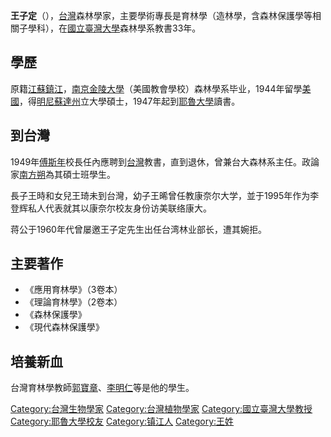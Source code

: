 '''王子定'''（{{bd|1910年|4月21日|1987年|5月1日}}），[[台灣|台灣]]森林學家，主要學術專長是育林學（造林學，含森林保護學等相關子學科），在[[國立臺灣大學|國立臺灣大學]]森林學系教書33年。

==學歷==
原籍[[江蘇|江蘇]][[鎮江|鎮江]]，[[南京|南京]][[金陵大學|金陵大學]]（美國教會學校）森林學系毕业，1944年留學[[美國|美國]]，得[[明尼蘇達州|明尼蘇達州]]立大學碩士，1947年起到[[耶魯大學|耶魯大學]]讀書。

==到台灣==
1949年[[傅斯年|傅斯年]]校長任內應聘到[[台灣|台灣]]教書，直到退休，曾兼台大森林系主任。政論家[[南方朔|南方朔]]為其碩士班學生。

長子王時和女兒王琦未到台灣，幼子王晞曾任教康奈尔大学，並于1995年作为李登辉私人代表就其以康奈尔校友身份访美联络康大。

蒋公于1960年代曾屡邀王子定先生出任台湾林业部长，遭其婉拒。


==主要著作==
*《應用育林學》（3卷本）
*《理論育林學》（2卷本）
*《森林保護學》
*《現代森林保護學》

==培養新血==
台灣育林學教師[[郭寶章|郭寶章]]、[[李明仁|李明仁]]等是他的學生。

{{DEFAULTSORT: Wang}}
[[Category:台灣生物學家|Category:台灣生物學家]]
[[Category:台灣植物學家|Category:台灣植物學家]]
[[Category:國立臺灣大學教授|Category:國立臺灣大學教授]]
[[Category:耶魯大學校友|Category:耶魯大學校友]]
[[Category:镇江人|Category:镇江人]]
[[Category:王姓|Category:王姓]]